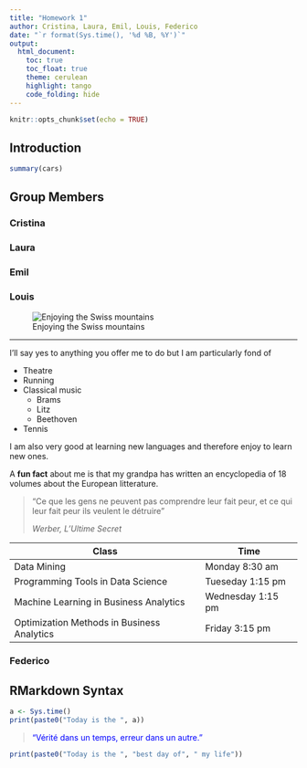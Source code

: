 ```yaml
---
title: "Homework 1"
author: Cristina, Laura, Emil, Louis, Federico
date: "`r format(Sys.time(), '%d %B, %Y')`"
output: 
  html_document:
    toc: true 
    toc_float: true 
    theme: cerulean
    highlight: tango
    code_folding: hide
---
```


```r
knitr::opts_chunk$set(echo = TRUE)
```

## Introduction



```r
summary(cars)

```

## Group Members {.tabset .tabset-pills}

### Cristina

### Laura

### Emil

### Louis

![Enjoying the Swiss mountains](IMG_1400.jpg)

---

I'll say yes to anything you offer me to do but I am particularly fond of

* Theatre 
* Running 
* Classical music
    - Brams
    - Litz
    - Beethoven
* Tennis 
 

I am also very good at learning new languages and therefore enjoy to learn new ones. 

A **fun fact** about me is that my grandpa has written an encyclopedia of 18 
volumes about the European litterature.


> "Ce que les gens ne peuvent pas comprendre leur fait peur, et ce qui leur fait
peur ils veulent le d&eacute;truire"
>
> <cite>Werber, L'Ultime Secret</cite>



Class | Time 
--- | --- 
Data Mining | Monday 8:30 am
Programming Tools in Data Science | Tueseday 1:15 pm
Machine Learning in Business Analytics | Wednesday 1:15 pm
Optimization Methods in Business Analytics | Friday 3:15 pm


### Federico

## RMarkdown Syntax
  
```r
a <- Sys.time() 
print(paste0("Today is the ", a))
```

> <span style="color:blue">"V&eacute;rit&eacute; dans un temps, erreur dans 
> un autre."</span>


```r
print(paste0("Today is the ", "best day of", " my life"))
```


